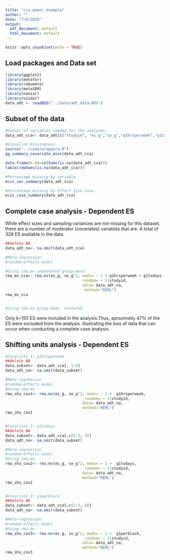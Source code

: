 ```yaml
---
title: "cca_paper_example"
author: ""
date: "7/6/2020"
output:
  pdf_document: default
  html_document: default
---
```


```r
knitr::opts_chunk$set(echo = TRUE)
```

## Load packages and Data set

```r
library(ggplot2)
library(metafor)
library(robumeta)
library(metaSEM)
library(naniar)
library(visdat)
data_adt <- readRDS("../data/adt_data.RDS")
```


## Subset of the data 

```r
#Subset of variables needed for the analyses:
data_adt_cca<- data_adt[c("studyid", "es_g","se_g","g1hrsperweek","g1txdays","g1perblack")]

#Visualize missingness 
source("../code/wrappers.R")
gg_summary_covariate_miss(data_adt_cca)

data.frame(k.NA=colSums(is.na(data_adt_cca)))
table(rowSums(is.na(data_adt_cca)))

#Percentage missing by variable
miss_var_summary(data_adt_cca)

#Percentage missing by Effect Size case
miss_case_summary(data_adt_cca)

```


## Complete case analysis - Dependent ES

While effect sizes and sampling variances are not missing for this dataset, there are a number of 
moderator (covariates) variables that are. A total of 328 ES available in the data. 

```r
##delete NA
data_adt_na<- na.omit(data_adt_cca)

#Meta-regression 
#random-effects model 

#Using rma.mv uncentered group-mean
rma_mv_cca<- rma.mv(es_g, se_g^2, mods= ~ 1 + g1hrsperweek + g1txdays + g1perblack,
                                  random= ~ 1|studyid,
                                  data= data_adt_na,
                                   method="REML")
rma_mv_cca


#Using rma.mv group-mean  centered 


```

Only k=155 ES were included in the analysis.Thus, aproximetly 47% of the ES were excluded from the analysis. illustrating the loss of data that can occur when conducting a complete case analysis. 


## Shifting units analysis - Dependent ES

```r
#Covariate 1: g1hrsperweek
##delete NA
data_subset<- data_adt_cca[, 1:4]
data_adt_na<- na.omit(data_subset)

#Meta-regression 
#random-effects model 
#Using rma.mv
rma_shu_cov1<- rma.mv(es_g, se_g^2, mods= ~ 1 +  g1hrsperweek,
                                   random= ~ 1|studyid,
                                  data= data_adt_na,
                                  method="REML")
rma_shu_cov1


#Covariate 2: g1txdays
##delete NA
data_subset<- data_adt_cca[,c(1:3, 5)]
data_adt_na<- na.omit(data_subset)

#Meta-regression 
#random-effects model 
#Using rma.mv
rma_shu_cov2<- rma.mv(es_g, se_g^2, mods= ~ 1 +  g1txdays,
                                   random= ~ 1|studyid,
                                  data= data_adt_na,
                                  method="REML")
rma_shu_cov2


#Covariate 3: g1perblack
##delete NA
data_subset<- data_adt_cca[,c(1:3, 6)]
data_adt_na<- na.omit(data_subset)

#Meta-regression 
#random-effects model 
#Using rma.mv
rma_shu_cov3<- rma.mv(es_g, se_g^2, mods= ~ 1 +  g1perblack,
                                   random= ~ 1|studyid,
                                  data= data_adt_na,
                                  method="REML")
rma_shu_cov3

```
